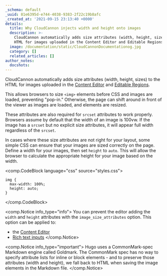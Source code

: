 ```yaml
---
_schema: default
_uuid: 81e6395d-e744-4038-9383-2f22c19b8afc
_created_at: '2021-09-15 23:13:40 +0000'
details:
  title: Why CloudCannon injects width and height onto images
  description: >-
    CloudCannon automatically adds size attributes (width, height, sizes) to the
    HTML for images uploaded in the Content Editor and Editable Regions.
  image: /documentation/static/CloudCannonDocumentationog.jpg
  category: []
  related_articles: []
author_notes:
  docshots:
---
```


CloudCannon automatically adds size attributes (width, height, sizes) to the HTML for images uploaded in the [Content Editor](/documentation/articles/the-content-editor/) and [Editable Regions](/documentation/articles/define-editable-regions-in-your-html/).

This allows browsers to size `<img>` elements before CSS and images are loaded, preventing "pop-in." Otherwise, the page can shift around in front of the viewer as images are loaded, and elements are resized.

These attributes are also required for `srcset` attributes to work properly. Browsers assume by default that the width of an image is 100vw. If the image has a `srcset` but no explicit size attributes, it will appear full width regardless of the `srcset`.

In cases where these size attributes are not right for your layout, some simple CSS can ensure that your images are sized correctly on the page. Define a width for your images, then set `height` to `auto`. This will allow the browser to calculate the appropriate height for your image based on the width.

<comp.CodeBlock language="css" source="styles.css">
```
img {
  max-width: 100%;
  height: auto;
}
```
</comp.CodeBlock>

<comp.Notice info_type="info">
  You can prevent the editor adding the `width` and `height` attributes with the `image_size_attributes` option. This option can be applied to:

  * the [Content Editor](/documentation/articles/configuring-toolbars/#image-options)
  * [Rich text inputs](/documentation/articles/what-is-a-rich-text-input/#block-content)
</comp.Notice>

<comp.Notice info_type="important">
  Hugo uses a CommonMark-spec Markdown engine called Goldmark. The
  CommonMark spec has no way to specify attribute lists for inline
  or block elements - and to preserve those attributes (width and
  height), we fall back to HTML when saving the image elements in
  the Markdown file.
</comp.Notice>